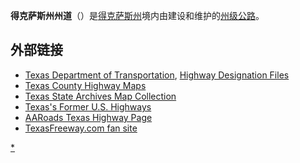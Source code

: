 '''得克萨斯州州道'''（{{lang-en|'''Texas State Highways'''}}）是[[得克萨斯州|得克萨斯州]]境内由{{Link-en|得克萨斯州运输部|Texas Department of Transportation}}建设和维护的[[州级公路|州级公路]]。
== 外部链接 ==
{{Commons category|State highways in Texas}}
*[[Texas_Department_of_Transportation|Texas Department of Transportation]], [http://www.dot.state.tx.us/tpp/search/query.htm Highway Designation Files] {{Wayback|url=http://www.dot.state.tx.us/tpp/search/query.htm |date=20150121030153 }}
*[http://txdot.lib.utexas.edu/ Texas County Highway Maps] {{Wayback|url=http://txdot.lib.utexas.edu/ |date=20150105031059 }}
*[http://www.tsl.state.tx.us/arc/maps/index.html Texas State Archives Map Collection] {{Wayback|url=http://www.tsl.state.tx.us/arc/maps/index.html |date=20110809064123 }}
*[https://web.archive.org/web/20060327011617/http://www.us-highways.com/losttxhwy.htm Texas's Former U.S. Highways]
*[http://www.aaroads.com/texas/ AARoads Texas Highway Page] {{Wayback|url=http://www.aaroads.com/texas/ |date=20200801010527 }}
*[https://web.archive.org/web/20150108191725/http://www.texasfreeway.com/default.shtml TexasFreeway.com fan site]
{{美国的编号公路}}
[[Category:德克萨斯州州道|*]]